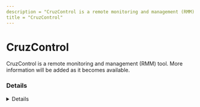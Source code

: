 ---
description = "CruzControl is a remote monitoring and management (RMM) tool. More information will be added as it becomes available."
title = "CruzControl"
---



# CruzControl

CruzControl is a remote monitoring and management (RMM) tool. More information will be added as it becomes available.

### Details
<Details author={""}
         category={""}
         created={""}
         website={""}
         lastModified={"2024-02-07"}
         privileges={""}
         free={ false }
         verification={ false }
/>






### Forensic Artifacts









### References
- [https://resources.doradosoftware.com/cruz-rmm](https://resources.doradosoftware.com/cruz-rmm)

